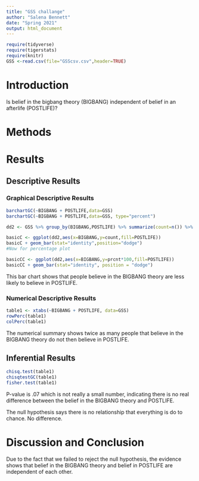 ```yaml
---
title: "GSS challange"
author: "Salena Bennett"
date: "Spring 2021"
output: html_document
---
```


```r
require(tidyverse)
require(tigerstats)
require(knitr)
GSS <-read.csv(file="GSScsv.csv",header=TRUE)
```

# Introduction

<!--In this section you explain what you are trying to show.  Where did the data come from?  What is the research or other question you are trying to answer?.  If you skimp in this section expect to be marked down in your grade. Paint a picture of the project a couple of paragraphs is expected!-->

Is belief in the bigbang theory (BIGBANG) independent of belief in an afterlife (POSTLIFE)?

# Methods

<!--Decide on your methods:  use "variable analysis" or other appropriate descriptors.  Make sure to choose at least one graphical method and at least one numerical method. Discuss what data manipulations may be needed for example subsetting or other binning procedures and what sort of graphical displays and inferential tools will be used!-->

# Results

<!--Divide this section into two sub-sections:  One for your descriptive  results and one for your inferential results.!-->

## Descriptive Results

### Graphical Descriptive Results

<!--Graphical results here.  Make sure to show your code.  Provide appropriate labels for axes, giving units if possible, and provide a good title for the graph, too.  Use the graphical results to describe the patterns if any that exist in the data as focused toward the research question. Bottom line is to explain the features of the graph that are relevant to conforming or departing to what is expected by your null hypothesis !-->

```r
barchartGC(~BIGBANG + POSTLIFE,data=GSS)
barchartGC(~BIGBANG + POSTLIFE,data=GSS, type="percent")

```
```r
dd2 <- GSS %>% group_by(BIGBANG,POSTLIFE) %>% summarize(count=n()) %>% mutate(prcnt=count/sum(count))

basicC <- ggplot(dd2,aes(x=BIGBANG,y=count,fill=POSTLIFE))
basicC + geom_bar(stat="identity",position="dodge")
#Now for percentage plot

basicCC <- ggplot(dd2,aes(x=BIGBANG,y=prcnt*100,fill=POSTLIFE)) 
basicCC + geom_bar(stat="identity", position = "dodge")
```

This bar chart shows that people believe in the BIGBANG theory are less likely to believe in POSTLIFE.


### Numerical Descriptive Results

<!--Numerical results go here. Use the numerical results to describe the patterns if any that exist in the data as focused toward the research question!-->

```r
table1 <- xtabs(~BIGBANG + POSTLIFE, data=GSS)
rowPerc(table1)
colPerc(table1)
```

The numerical summary shows twice as many people that believe in the BIGBANG theory do not then believe in POSTLIFE.


## Inferential Results

<!--State hypothesis clearly.  Make sure your discussion of the inferential test covers all the aspects that the test output produces, such as test statistic, p-value etc.  Make a decision about the null hypothesis, explain the assumptions on which the selected test/procedure was based, and why the chosen procedure satisfys the assumptions and is appropriate to answer the research question!-->

```r
chisq.test(table1)
chisqtestGC(table1)
fisher.test(table1)
```


P-value is .07 which is not really a small number, indicating there is no real difference between the belief in the BIGBANG theory and POSTLIFE.

The null hypothesis says there is no relationship that everything is do to chance. No difference.

# Discussion and Conclusion

<!--Discussion and conclusion here.  If you found a relationship be sure to consider whether the relationship occurs because one of the variavbles causes the other, or whether they perhasps are related for some other reason.  Watch the chapter 6 videos from the GeorgeTown videos collection.!-->


Due to the fact that we failed to reject the null hypothesis, the evidence shows that belief in the BIGBANG theory and belief in POSTLIFE are independent of each other. 

